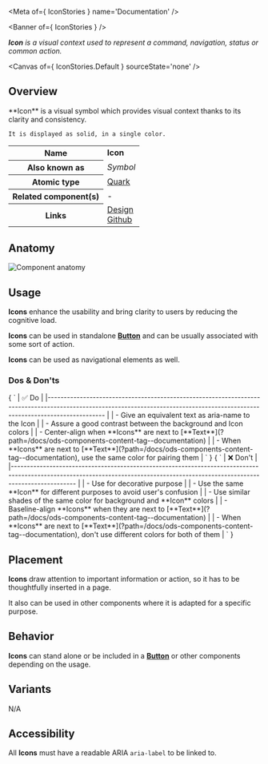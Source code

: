 
<Meta of={ IconStories } name='Documentation' />

<Banner of={ IconStories } />

_**Icon** is a visual context used to represent a command, navigation, status or common action._

<Canvas of={ IconStories.Default } sourceState='none' />

## Overview
<div>
  <div id='description'>
    **Icon** is a visual symbol which provides visual context thanks to its clarity and consistency.

    It is displayed as solid, in a single color.
  </div>

  <table>
    <tbody>
    <tr>
      <th scope="row">Name</th>
      <td><strong>Icon</strong></td>
    </tr>
    <tr>
      <th scope="row">Also known as</th>
      <td><em>Symbol</em></td>
    </tr>
    <tr>
      <th scope="row">Atomic type</th>
      <td>
        <a href='https://bradfrost.com/blog/post/extending-atomic-design/'>Quark<OdsIcon
          name={ ODS_ICON_NAME.externalLink }
          style={ { fontSize: '.7rem', paddingLeft: '.3rem', paddingRight: '.2rem' } }></OdsIcon></a>
      </td>
    </tr>
    <tr>
      <th scope="row">Related component(s)</th>
      <td>-</td>
    </tr>
    <tr>
      <th scope="row">Links</th>
      <td>
        <a href='https://www.figma.com/proto/tIKzHa5KvHHyosgIgyBswB/Design-Tokens'>Design<OdsIcon
          name={ ODS_ICON_NAME.externalLink }
          style={ { fontSize: '.7rem', paddingLeft: '.3rem', paddingRight: '.2rem' } }></OdsIcon></a><br />
        <a href='https://github.com/ovh/design-system/tree/master/packages/components/src/icon'>Github<OdsIcon
          name={ ODS_ICON_NAME.externalLink }
          style={ { fontSize: '.7rem', paddingLeft: '.3rem', paddingRight: '.2rem' } }></OdsIcon></a>
      </td>
    </tr>
    </tbody>
  </table>
</div>

## Anatomy

![Component anatomy](components/icon/anatomy.png "Component anatomy")

## Usage

**Icons** enhance the usability and bring clarity to users by reducing the cognitive load.

**Icons** can be used in standalone [**Button**](?path=/docs/ods-components-actions-button--documentation) and can be usually associated with some sort of action.

**Icons** can be used as navigational elements as well.

### Dos & Don'ts

<Markdown>
  { `
| ✅ Do                                                                                                                                                                           |
|------------------------------------------------------------------------------------------------------------------------------------------------------------------------------ |
| - Give an equivalent text as aria-name to the Icon                                                                                                                             |
| - Assure a good contrast between the background and Icon colors                                                                                                                |
| - Center-align when **Icons** are next to [**Text**](?path=/docs/ods-components-content-tag--documentation)                                                                    |
| - When **Icons** are next to [**Text**](?path=/docs/ods-components-content-tag--documentation), use the same color for pairing them                                            |
` }
</Markdown>
<Markdown>
  { `
| ❌ Don't                                                                                                                                                                          |
|-------------------------------------------------------------------------------------------------------------------------------------------------------------------------------- |
| - Use for decorative purpose                                                                                                                                                     |
| - Use the same **Icon** for different purposes to avoid user's confusion                                                                                                         |
| - Use similar shades of the same color for background and **Icon** colors                                                                                                        |
| - Baseline-align **Icons** when they are next to [**Text**](?path=/docs/ods-components-content-tag--documentation)                                                               |
| - When **Icons** are next to [**Text**](?path=/docs/ods-components-content-tag--documentation), don't use different colors for both of them                                      |
` }
</Markdown>

## Placement

**Icons** draw attention to important information or action, so it has to be thoughtfully inserted in a page.

It also can be used in other components where it is adapted for a specific purpose.

## Behavior

**Icons** can stand alone or be included in a [**Button**](?path=/docs/ods-components-actions-button--documentation) or other components depending on the usage.

## Variants

N/A

## Accessibility

All **Icons** must have a readable ARIA `aria-label` to be linked to.
